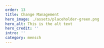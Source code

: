 ---
order: 13
title: Change Management
hero_image: ./assets/placeholder-green.png
hero_alt: This is the alt text
hero_credit: ''
intro: ''
category: mensch
---

<PlaceholderText/>
